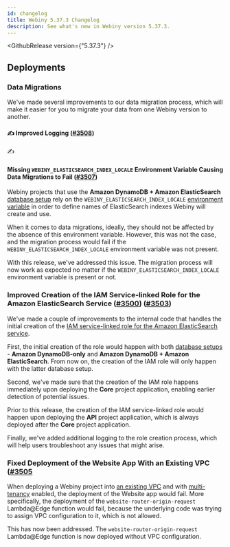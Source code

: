 ```yaml
---
id: changelog
title: Webiny 5.37.3 Changelog
description: See what's new in Webiny version 5.37.3.
---
```


<GithubRelease version={"5.37.3"} />

## Deployments

### Data Migrations

We've made several improvements to our data migration process, which will make it easier for you to migrate your data from one Webiny version to another.

#### ✍️ Improved Logging ([#3508](https://github.com/webiny/webiny-js/pull/3508))

✍️

#### Missing `WEBINY_ELASTICSEARCH_INDEX_LOCALE` Environment Variable Causing Data Migrations to Fail  ([#3507](https://github.com/webiny/webiny-js/pull/3507))

Webiny projects that use the **Amazon DynamoDB + Amazon ElasticSearch** [database setup](/docs/{exact:5.37.x}/architecture/introduction#different-database-setups) rely on the `WEBINY_ELASTICSEARCH_INDEX_LOCALE` [environment variable](/docs/{exact:5.37.x}/core-development-concepts/extending-and-customizing/how-to-change-elasticsearch-index-name-to-contain-locale) in order to define names of ElasticSearch indexes Webiny will create and use.

When it comes to data migrations, ideally, they should not be affected by the absence of this environment variable. However, this was not the case, and the migration process would fail if the `WEBINY_ELASTICSEARCH_INDEX_LOCALE` environment variable was not present.

With this release, we've addressed this issue. The migration process will now work as expected no matter if the `WEBINY_ELASTICSEARCH_INDEX_LOCALE` environment variable is present or not.


### Improved Creation of the IAM Service-linked Role for the Amazon ElasticSearch Service ([#3500](https://github.com/webiny/webiny-js/pull/3500)) ([#3503](https://github.com/webiny/webiny-js/pull/3503))

We've made a couple of improvements to the internal code that handles the initial creation of the [IAM service-linked role for the Amazon ElasticSearch service](https://docs.aws.amazon.com/opensearch-service/latest/developerguide/slr.html).

First, the initial creation of the role would happen with both [database setups](/docs/{exact:5.37.x}/architecture/introduction#different-database-setups) - **Amazon DynamoDB-only** and **Amazon DynamoDB + Amazon ElasticSearch**. From now on, the creation of the IAM role will only happen with the latter database setup.

Second, we've made sure that the creation of the IAM role happens immediately upon deploying the **Core** project application, enabling earlier detection of potential issues. 

<Alert type="info">

  Prior to this release, the creation of the IAM service-linked role would happen upon deploying the **API** project application, which is always deployed after the **Core** project application. 

</Alert>

Finally, we've added additional logging to the role creation process, which will help users troubleshoot any issues that might arise.

### Fixed Deployment of the Website App With an Existing VPC ([#3505](https://github.com/webiny/webiny-js/pull/3505)

When deploying a Webiny project into [an existing VPC](/docs/{version}/enterprise/use-existing-amazon-vpc) and with [multi-tenancy](/docs/{version}/enterprise/multi-tenancy) enabled, the deployment of the Website app would fail. More specifically, the deployment of the `website-router-origin-request` Lambda@Edge function would fail, because the underlying code was trying to assign VPC configuration to it, which is not allowed.

This has now been addressed. The `website-router-origin-request` Lambda@Edge function is now deployed without VPC configuration.
